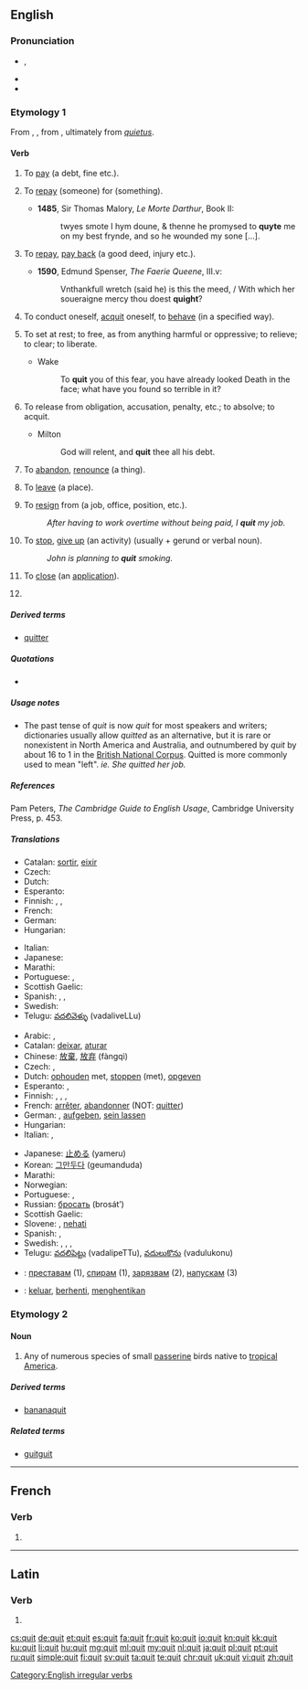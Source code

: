 {{also|quít|quît}}
==English==

===Pronunciation===
* {{enPR|kwĭt}}, {{IPA|/kwɪt/}}
* {{audio|en-us-quit.ogg|Audio (US)}}
* {{rhymes|ɪt}}

===Etymology 1===
From {{etyl|xno|en}} {{term|quiter|lang=fro}}, {{etyl|fro|en}} {{term|quiter|lang=fro}}, from {{term|quite||acquited, quit|lang=fro}}, ultimately from {{etyl|la|en}} ''[[quietus]]''.

====Verb====
{{en-verb|quits|quitting|'''quit''' ''or'' '''[[quitted]]'''}}

# {{context|transitive|archaic|lang=en}} To [[pay]] (a debt, fine etc.).
# {{context|transitive|obsolete|lang=en}} To [[repay]] (someone) for (something).
#* '''1485''', Sir Thomas Malory, ''Le Morte Darthur'', Book II:
#*: twyes smote I hym doune, & thenne he promysed to '''quyte''' me on my best frynde, and so he wounded my sone [...].
# {{context|transitive|obsolete|lang=en}} To [[repay]], [[pay back]] (a good deed, injury etc.).
#* '''1590''', Edmund Spenser, ''The Faerie Queene'', III.v:
#*: Vnthankfull wretch (said he) is this the meed, / With which her soueraigne mercy thou doest '''quight'''?
# {{context|reflexive|archaic|lang=en}} To conduct oneself, [[acquit]] oneself, to [[behave]] (in a specified way).
# {{cx|transitive|lang=en}} To set at rest; to free, as from anything harmful or oppressive; to relieve; to clear; to liberate.
#* Wake
#*: To '''quit''' you of this fear, you have already looked Death in the face; what have you found so terrible in it?
# {{cx|transitive|lang=en}} To release from obligation, accusation, penalty, etc.; to absolve; to acquit.
#* Milton
#*: God will relent, and '''quit''' thee all his debt.
# {{context|transitive|lang=en}} To [[abandon]], [[renounce]] (a thing).
# {{context|transitive|lang=en}} To [[leave]] (a place).
# {{context|transitive|intransitive|lang=en}} To [[resign]] from (a job, office, position, etc.).
#: ''After having to work overtime without being paid, I '''quit''' my job.''
# {{context|transitive|intransitive|lang=en}} To [[stop]], [[give up]] (an activity) (usually + gerund or verbal noun).
#: ''John is planning to '''quit''' smoking.''
# {{context|transitive|computing|lang=en}} To [[close]] (an [[application]]).
# {{en-past of|quit}}

=====Derived terms=====
* [[quitter]]

=====Quotations=====
* {{seeCites}}

=====Usage notes=====
* The past tense of ''quit'' is now ''quit'' for most speakers and writers; dictionaries usually allow ''quitted'' as an alternative, but it is rare or nonexistent in North America and Australia, and outnumbered by ''quit'' by about 16 to 1 in the [http://www.natcorp.ox.ac.uk/ British National Corpus].  Quitted is more commonly used to mean "left". ''ie. She quitted her job.''

=====References=====
Pam Peters, ''The Cambridge Guide to English Usage'', Cambridge University Press, p. 453.

=====Translations=====
{{trans-top|to leave}}
* Catalan: [[sortir]], [[eixir]]
* Czech: {{t+|cs|opustit}}
* Dutch: {{t+|nl|verlaten}}
* Esperanto: {{t|eo|forlasi}}
* Finnish: {{t+|fi|lähteä}}, {{t+|fi|poistua}}, {{t+|fi|jättää}}
* French: {{t+|fr|quitter}}
* German: {{t+|de|verlassen}}
* Hungarian: {{t+|hu|otthagy}}
{{trans-mid}}
* Italian: {{t+|it|lasciare}}
* Japanese: {{t+|ja|辞める|tr=yameru}}
* Marathi: {{t|mr|सोडून जाणे|tr=soḍūna zāṇe|sc=Deva}}
* Portuguese: {{t+|pt|sair}}, {{t+|pt|abandonar}}
* Scottish Gaelic: {{t|gd|falbh}}
* Spanish: {{t+|es|salir}}, {{t+|es|abandonar}}, {{t+|es|dejar}}
* Swedish: {{t+|sv|lämna}}
* Telugu: [[వదలివెళ్ళు]] (vadaliveLLu)
{{trans-bottom}}

{{trans-top|to give up, stop doing something}}
* Arabic: {{t|ar|تخلى عن|tr=taxálla ʕan}},  {{t|ar|توقف|tr=tawaqqafa}}
* Catalan: [[deixar]], [[aturar]]
* Chinese: [[放棄]], [[放弃]] (fàngqì)
* Czech: {{t+|cs|přestat}}, {{t+|cs|skončit}}
* Dutch: [[ophouden]] met, [[stoppen]] (met), [[opgeven]]
* Esperanto: {{t+|eo|ĉesi}}, {{t|eo|rezigni}}
* Finnish: {{t+|fi|lopettaa}}, {{t+|fi|lakata}}, {{t+|fi|luovuttaa}}, {{t+|fi|luopua}}
* French: [[arrêter]], [[abandonner]] (NOT: [[quitter]])
* German: {{t+|de|aufhören}}, [[aufgeben]], [[sein lassen]]
* Hungarian: {{t+|hu|abbahagy}}
* Italian: {{t+|it|smettere}}, {{t+|it|abbandonare}}
{{trans-mid}}
* Japanese: [[止める]] (yameru)
* Korean: [[그만두다]] (geumanduda)
* Marathi: {{t|mr|सोडणे|tr=soḍaṇe|sc=Deva}}
* Norwegian: {{t+|no|slutte}}
* Portuguese: {{t+|pt|parar}}, {{t+|pt|desistir}}
* Russian: [[бросать]] (brosát’)
* Scottish Gaelic: {{t|gd|sguir de}}
* Slovene: {{t+|sl|končati}}, [[nehati]]
* Spanish: {{t+|es|dejar}}, {{t+|es|parar}}
* Swedish: {{t+|sv|sluta}}, {{t|sv|sluta upp}}, {{t+|sv|upphöra}}, {{t|sv|höra upp}}
* Telugu: [[వదలిపెట్టు]] (vadalipeTTu), [[వదులుకొను]] (vadulukonu)
{{trans-bottom}}

{{checktrans-top}}
* {{ttbc|bg}}: [[преставам]] (1), [[спирам]] (1), [[зарязвам]] (2), [[напускам]] (3)
{{trans-mid}}
* {{ttbc|id}}: [[keluar]], [[henti|berhenti]], [[henti|menghentikan]]
{{trans-bottom}}

===Etymology 2===

====Noun====
{{en-noun}}

# Any of numerous species of small [[passerine]] birds native to [[tropical]] [[America]].

=====Derived terms=====
* [[bananaquit]]

=====Related terms=====
* [[guitguit]]

[[Category:English irregular verbs]]

----

==French==

===Verb===
{{fr-verb-form}}

# {{conjugation of|quérir||3|s|[[past historic]]|lang=fr}}

----

==Latin==

===Verb===
{{la-verb-form|quit}}

# {{conjugation of|queō||3|s|pres|act|ind|lang=la}}

[[cs:quit]]
[[de:quit]]
[[et:quit]]
[[es:quit]]
[[fa:quit]]
[[fr:quit]]
[[ko:quit]]
[[io:quit]]
[[kn:quit]]
[[kk:quit]]
[[ku:quit]]
[[li:quit]]
[[hu:quit]]
[[mg:quit]]
[[ml:quit]]
[[my:quit]]
[[nl:quit]]
[[ja:quit]]
[[pl:quit]]
[[pt:quit]]
[[ru:quit]]
[[simple:quit]]
[[fi:quit]]
[[sv:quit]]
[[ta:quit]]
[[te:quit]]
[[chr:quit]]
[[uk:quit]]
[[vi:quit]]
[[zh:quit]]